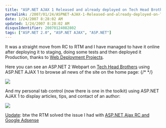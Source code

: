 ```yaml
---
title: "ASP.NET AJAX 1 Released and already deployed on Tech Head Brothers"
permalink: /2007/01/24/ASPNET-AJAX-1-Released-and-already-deployed-on-Tech-Head-Brothers/
date: 1/24/2007 8:28:02 AM
updated: 1/24/2007 8:28:02 AM
disqusIdentifier: 20070124082802
tags: ["ASP.NET 2.0", "ASP.NET AJAX", "ASP.NET"]
---
```

It was a straight move from RC to RTM and I have managed to have it online after deploying it to staging, doing some tests and then deployed it Production, thanks to [Web Deployment Projects](http://msdn2.microsoft.com/en-us/asp.net/aa336619.aspx).

Here you can see an ASP.NET 2 Webpart on [Tech Head Brothers](http://www.techheadbrothers.com/) using ASP.NET AJAX 1 to browse all news of the site on the home page:
{/* <!-- more --> */}

![](/images/2007/techheadbrothers_asp.net_ajax_rtm_1%5B3%5D.gif)

And my personal tab control (now there is one in the toolkit) using ASP.NET AJAX 1 to display articles, tips, and contact of an author:

![](/images/2007/techheadbrothers_asp.net_ajax_rtm_2%5B3%5D.gif)

<u>Update</u>: btw the RTM solved the issue I had with [ASP.NET Ajax RC and Google Adsense](/2006/12/22/ASPNET-Ajax-RC-and-Google-Adsense/)
